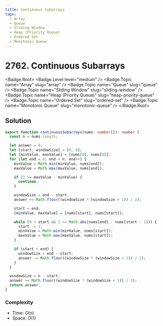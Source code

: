 ```yaml
---
title: Continuous Subarrays
tags:
  - Array
  - Queue
  - Sliding Window
  - Heap (Priority Queue)
  - Ordered Set
  - Monotonic Queue
---
```


# 2762. Continuous Subarrays

<Badge.Root>
  <Badge.Level level="medium" />
  <Badge.Topic name="Array" slug="array" />
  <Badge.Topic name="Queue" slug="queue" />
  <Badge.Topic name="Sliding Window" slug="sliding-window" />
  <Badge.Topic name="Heap (Priority Queue)" slug="heap-priority-queue" />
  <Badge.Topic name="Ordered Set" slug="ordered-set" />
  <Badge.Topic name="Monotonic Queue" slug="monotonic-queue" />
</Badge.Root>

## Solution

```typescript filename="solution.ts" copy
export function continuousSubarrays(nums: number[]): number {
  const n = nums.length;

  let answer = 0;
  let [start, windowSize] = [0, 0];
  let [minValue, maxValue] = [nums[0], nums[0]];
  for (let end = 0; end < n; end++) {
    minValue = Math.min(minValue, nums[end]);
    maxValue = Math.max(maxValue, nums[end]);

    if (2 >= maxValue - minValue) {
      continue;
    }

    windowSize = end - start;
    answer += Math.floor((windowSize * (windowSize + 1)) / 2);

    start = end;
    [minValue, maxValue] = [nums[start], nums[start]];

    while (0 < start && 2 >= Math.abs(nums[end] - nums[start - 1])) {
      start -= 1;
      minValue = Math.min(minValue, nums[start]);
      maxValue = Math.max(maxValue, nums[start]);
    }

    if (start < end) {
      windowSize = end - start;
      answer -= Math.floor((windowSize * (windowSize + 1)) / 2);
    }
  }

  windowSize = n - start;
  answer += Math.floor((windowSize * (windowSize + 1)) / 2);
  return answer;
}
```

### Complexity

- Time: $O(n)$
- Space: $O(1)$

<ProblemLink
  codingSite="leetcode"
  href="https://leetcode.com/problems/continuous-subarrays"
  title="Continuous Subarrays"
/>
